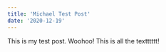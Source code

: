 ```yaml
---
title: 'Michael Test Post'
date: '2020-12-19'
---
```


This is my test post. Woohoo! This is all the textttttt!

<InteractiveImage
  src="https://i.imgur.com/Lu711BM.jpg"
/>